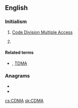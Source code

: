 ==English==

===Initialism===
{{rfc-header|Initialism}}
{{head|en|initialism}}

# {{lb|en|electronics}} [[wikipedia:Code division multiple access|Code Division Multiple Access]]
# {{w|Commercial Development and Marketing Association}}

====Related terms====
* {{sense|electronics}} {{l|en|FDMA}} , [[TDMA]]

===Anagrams===
* {{l|en|CADM}}
* {{l|en|DMCA}}

[[cs:CDMA]]
[[sk:CDMA]]